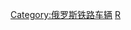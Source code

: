 {{commonscat|Electric locomotives of Russia}}
[[Category:俄罗斯铁路车辆|Category:俄罗斯铁路车辆]]
[[Category:電力機車|R]]
